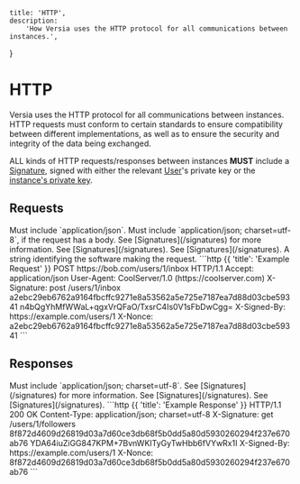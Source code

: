     title: 'HTTP',
    description:
        'How Versia uses the HTTP protocol for all communications between instances.',
}

# HTTP

Versia uses the HTTP protocol for all communications between instances. HTTP requests must conform to certain standards to ensure compatibility between different implementations, as well as to ensure the security and integrity of the data being exchanged.

ALL kinds of HTTP requests/responses between instances **MUST** include a [Signature](/signatures), signed with either the relevant [User](/entities/user)'s private key or the [instance's private key](/entities/instance-metadata).

## Requests

<Row>
    <Col>
        <Properties>
            <Property name="Accept" type="string" required={true}>
                Must include `application/json`.
            </Property>
            <Property name="Content-Type" type="string" required={true}>
                Must include `application/json; charset=utf-8`, if the request has a body.
            </Property>
            <Property name="X-Signature" type="string" required={false}>
                See [Signatures](/signatures) for more information.
            </Property>
            <Property name="X-Signed-By" type="URI" required={false} typeLink="/types#uri">
                See [Signatures](/signatures).
            </Property>
            <Property name="X-Nonce" type="string" required={false}>
                See [Signatures](/signatures).
            </Property>
            <Property name="User-Agent" type="string" required={false}>
                A string identifying the software making the request.
            </Property>
        </Properties>
    </Col>
    <Col sticky>
        ```http {{ 'title': 'Example Request' }}
        POST https://bob.com/users/1/inbox HTTP/1.1
        Accept: application/json
        User-Agent: CoolServer/1.0 (https://coolserver.com)
        X-Signature: post /users/1/inbox a2ebc29eb6762a9164fbcffc9271e8a53562a5e725e7187ea7d88d03cbe59341 n4bQgYhMfWWaL+qgxVrQFaO/TxsrC4Is0V1sFbDwCgg=
        X-Signed-By: https://example.com/users/1
        X-Nonce: a2ebc29eb6762a9164fbcffc9271e8a53562a5e725e7187ea7d88d03cbe59341
        ```
    </Col>
</Row>

## Responses

<Row>
    <Col>
        <Properties>
            <Property name="Content-Type" type="string" required={true}>
                Must include `application/json; charset=utf-8`.
            </Property>
            <Property name="X-Signature" type="string" required={false}>
                See [Signatures](/signatures) for more information.
            </Property>
            <Property name="X-Signed-By" type="URI" required={false} typeLink="/types#uri">
                See [Signatures](/signatures).
            </Property>
            <Property name="X-Nonce" type="string" required={false}>
                See [Signatures](/signatures).
            </Property>
        </Properties>
    </Col>
    <Col sticky>
        ```http {{ 'title': 'Example Response' }}
        HTTP/1.1 200 OK
        Content-Type: application/json; charset=utf-8
        X-Signature: get /users/1/followers 8f872d4609d26819d03a7d60ce3db68f5b0dd5a80d5930260294f237e670ab76 YDA64iuZiGG847KPM+7BvnWKITyGyTwHbb6fVYwRx1I
        X-Signed-By: https://example.com/users/1
        X-Nonce: 8f872d4609d26819d03a7d60ce3db68f5b0dd5a80d5930260294f237e670ab76
        ```
    </Col>
</Row>